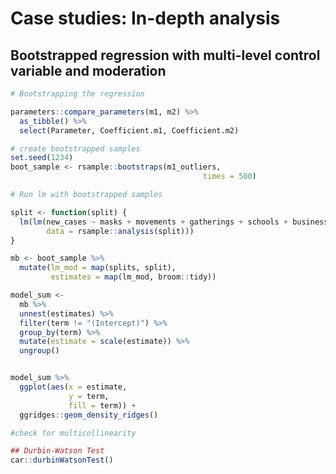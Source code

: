 # Case studies: In-depth analysis

## Bootstrapped regression with multi-level control variable and moderation {#bootstrapped-regression}

```r
# Bootstrapping the regression

parameters::compare_parameters(m1, m2) %>%
  as_tibble() %>%
  select(Parameter, Coefficient.m1, Coefficient.m2)

# create bootstrapped samples
set.seed(1234)  
boot_sample <- rsample::bootstraps(m1_outliers,
                                           times = 500)

# Run lm with bootstrapped samples

split <- function(split) {
  lm(lm(new_cases ~ masks + movements + gatherings + schools + businesses + travel,
        data = rsample::analysis(split)))
}

mb <- boot_sample %>%
  mutate(lm_mod = map(splits, split),
         estimates = map(lm_mod, broom::tidy))

model_sum <-
  mb %>%
  unnest(estimates) %>%
  filter(term != "(Intercept)") %>%
  group_by(term) %>%
  mutate(estimate = scale(estimate)) %>%
  ungroup()


model_sum %>%
  ggplot(aes(x = estimate,
             y = term,
             fill = term)) +
  ggridges::geom_density_ridges()

#check for multicollinearity

## Durbin-Watson Test
car::durbinWatsonTest()


```
